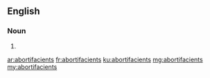==English==

===Noun===
{{head|en}}

# {{plural of|abortifacient}}

[[ar:abortifacients]]
[[fr:abortifacients]]
[[ku:abortifacients]]
[[mg:abortifacients]]
[[my:abortifacients]]